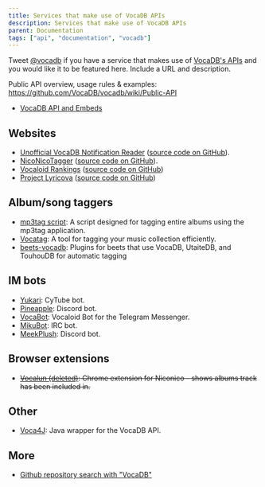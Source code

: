 ---
title: Services that make use of VocaDB APIs
description: Services that make use of VocaDB APIs
parent: Documentation
tags: ["api", "documentation", "vocadb"]
---

Tweet [@vocadb](https://twitter.com/vocadb) if you have a service that makes use of [VocaDB's APIs](https://vocadb.net/api) and you would like it to be featured here. Include a URL and description.

Public API overview, usage rules & examples: https://github.com/VocaDB/vocadb/wiki/Public-API

* [VocaDB API and Embeds](/docs/documentation/vocadb-api-and-embeds)

## Websites
* [Unofficial VocaDB Notification Reader](https://vocadb-notification-reader.handystuff.net/) ([source code on GitHub](https://github.com/sanyarnd/vocadb-notification-reader)).
* [NicoNicoTagger](https://niconicotagger.handystuff.net/) ([source code on GitHub](https://github.com/kateabr/niconicotagger)).
* [Vocaloid Rankings](https://vocaloid-rankings.fly.dev/en/settings) ([source code on GitHub](https://github.com/Duosion/vocaloid-rankings))
* [Project Lyricova](https://lyricova.1a23.studio/) ([source code on GitHub](https://github.com/blueset/project-lyricova))

## Album/song taggers
* [mp3tag script](https://community.mp3tag.de/t/ws-vocadb-net/17192): A script designed for tagging entire albums using the mp3tag application.
* [Vocatag](https://github.com/szc126/vocatag): A tool for tagging your music collection efficiently.
* [beets-vocadb](https://github.com/prTopi/beets-vocadb): Plugins for beets that use VocaDB, UtaiteDB, and TouhouDB for automatic tagging

## IM bots
* [Yukari](https://github.com/d-dd/Yukari): CyTube bot.
* [Pineapple](https://github.com/peter765/pineapple): Discord bot.
* [VocaBot](https://github.com/bomjacob/VocaBot): Vocaloid Bot for the Telegram Messenger.
* [MikuBot](https://github.com/riipah/mikubot): IRC bot.
* [MeekPlush](https://github.com/Speyd3r/MeekPlush-Bot): Discord bot.

## Browser extensions
* ~~[Vocalun (deleted)](https://chrome.google.com/webstore/detail/vocalun/ceifdlgmnbopekcihhoohdnfpofnlbne): Chrome extension for Niconico - shows albums track has been included in.~~

## Other
* [Voca4J](https://github.com/TheCardinalSystem/Voca4J): Java wrapper for the VocaDB API.

## More

* [Github repository search with "VocaDB"](https://github.com/search?q=VocaDB&type=repositories)